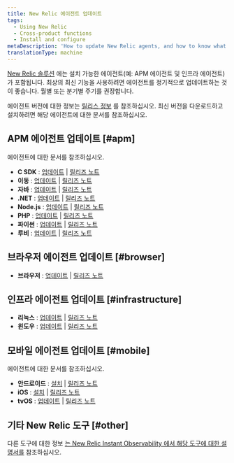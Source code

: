 ```yaml
---
title: New Relic 에이전트 업데이트
tags:
  - Using New Relic
  - Cross-product functions
  - Install and configure
metaDescription: 'How to update New Relic agents, and how to know what version of agent you have.'
translationType: machine
---
```


[New Relic 솔루션](https://newrelic.com/instant-observability) 에는 설치 가능한 에이전트(예: APM 에이전트 및 인프라 에이전트)가 포함됩니다. 최상의 최신 기능을 사용하려면 에이전트를 정기적으로 업데이트하는 것이 좋습니다. 월별 또는 분기별 주기를 권장합니다.

에이전트 버전에 대한 정보는 [릴리스 정보](/docs/release-notes) 를 참조하십시오. 최신 버전을 다운로드하고 설치하려면 해당 에이전트에 대한 문서를 참조하십시오.

## APM 에이전트 업데이트 [#apm]

에이전트에 대한 문서를 참조하십시오.

* **C SDK** : [업데이트](/docs/agents/c-sdk/install-configure/update-your-c-sdk-library) \| [릴리즈 노트](/docs/release-notes/agent-release-notes/c-sdk-release-notes)
* **이동** : [업데이트](/docs/agents/go-agent/installation/update-go-agent) \| [릴리즈 노트](/docs/release-notes/agent-release-notes/go-release-notes)
* **자바** : [업데이트](/docs/agents/java-agent/installation/upgrading-java-agent) \| [릴리즈 노트](/docs/release-notes/agent-release-notes/java-release-notes)
* **.NET** : [업데이트](/docs/agents/net-agent/installation-configuration/upgrading-net-agent) \| [릴리즈 노트](/docs/release-notes/agent-release-notes/net-release-notes)
* **Node.js** : [업데이트](/docs/agents/nodejs-agent/installation-configuration/upgrade-nodejs-agent) \| [릴리즈 노트](/docs/release-notes/agent-release-notes/nodejs-release-notes)
* **PHP** : [업데이트](/docs/agents/php-agent/installation/upgrading-php-agent) \| [릴리즈 노트](/docs/release-notes/agent-release-notes/php-release-notes)
* **파이썬** : [업데이트](/docs/agents/python-agent/installation-configuration/upgrade-python-agent) \| [릴리즈 노트](/docs/release-notes/agent-release-notes/python-release-notes)
* **루비** : [업데이트](/docs/agents/ruby-agent/installation/upgrade-ruby-agent-versions) \| [릴리즈 노트](/docs/release-notes/agent-release-notes/ruby-release-notes)

## 브라우저 에이전트 업데이트 [#browser]

* **브라우저** : [업데이트](/docs/browser/new-relic-browser/installation/upgrade-browser-agent) \| [릴리즈 노트](/docs/release-notes/new-relic-browser-release-notes/browser-agent-release-notes)

## 인프라 에이전트 업데이트 [#infrastructure]

* **리눅스** : [업데이트](/docs/infrastructure/new-relic-infrastructure/installation/update-infrastructure-agent#update) \| [릴리즈 노트](/docs/release-notes/infrastructure-release-notes/infrastructure-agent-release-notes)
* **윈도우** : [업데이트](/docs/infrastructure/new-relic-infrastructure/installation/update-infrastructure-agent#windows-update) \| [릴리즈 노트](/docs/release-notes/infrastructure-release-notes/infrastructure-agent-release-notes)

## 모바일 에이전트 업데이트 [#mobile]

에이전트에 대한 문서를 참조하십시오.

* **안드로이드** : [설치](/docs/mobile-apps/android-installation-and-configuration) \| [릴리즈 노트](/docs/release-notes/mobile-release-notes/android-release-notes)
* **iOS** : [설치](/docs/mobile-apps/ios-installation-and-configuration) \| [릴리즈 노트](/docs/release-notes/mobile-release-notes/ios-release-notes)
* **tvOS** : [업데이트](/docs/mobile-monitoring/new-relic-mobile-ios/tvos/upgrading-new-relic-mobiles-tvos-sdk) \| [릴리즈 노트](/docs/release-notes/mobile-release-notes/tvos-release-notes)

## 기타 New Relic 도구 [#other]

다른 도구에 대한 정보 [는 New Relic Instant Observability 에서 해당 도구에 대한 설명서를](https://newrelic.com/instant-observability/) 참조하십시오.